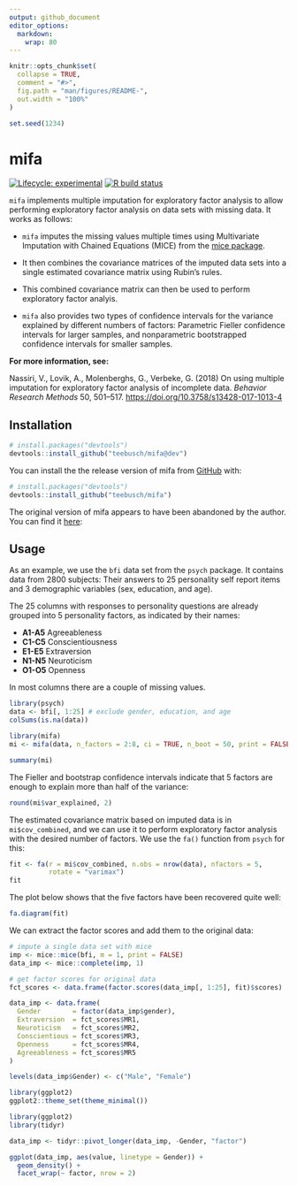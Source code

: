 ```yaml
---
output: github_document
editor_options: 
  markdown: 
    wrap: 80
---
```


<!-- README.md is generated from README.Rmd. Please edit that file -->

```r
knitr::opts_chunk$set(
  collapse = TRUE,
  comment = "#>",
  fig.path = "man/figures/README-",
  out.width = "100%"
)

set.seed(1234)
```

# mifa

<!-- badges: start -->

[![Lifecycle: experimental](https://img.shields.io/badge/lifecycle-experimental-orange.svg)](https://www.tidyverse.org/lifecycle/#experimental)
[![R build status](https://github.com/teebusch/mifa/workflows/R-CMD-check/badge.svg)](https://github.com/teebusch/mifa/actions)
<!-- badges: end -->

`mifa` implements multiple imputation for exploratory factor analysis to allow
performing exploratory factor analysis on data sets with missing data. It works
as follows:


* `mifa` imputes the missing values multiple times using Multivariate
Imputation with Chained Equations (MICE) from the [mice package](https://amices.org/mice/).

* It then combines the covariance matrices of the imputed data sets into a single
estimated covariance matrix using Rubin's rules. 

* This combined covariance matrix can then be used to perform exploratory factor 
analyis.

* `mifa` also provides two types of confidence intervals for the
variance explained by different numbers of factors: Parametric Fieller 
confidence intervals for larger samples, and nonparametric bootstrapped 
confidence intervals for smaller samples.

**For more information, see:**

Nassiri, V., Lovik, A., Molenberghs, G., Verbeke, G. (2018) On using multiple 
imputation for exploratory factor analysis of incomplete data. 
*Behavior Research Methods* 50, 501–517. 
<https://doi.org/10.3758/s13428-017-1013-4>

## Installation

```r
# install.packages("devtools")
devtools::install_github("teebusch/mifa@dev")
```

You can install the the release version of mifa from
[GitHub](https://github.com/) with:

```r
# install.packages("devtools")
devtools::install_github("teebusch/mifa")
```

The original version of mifa appears to have been abandoned by the author. 
You can find it [here](https://github.com/vahidnassiri/mifa):


## Usage

As an example, we use the `bfi` data set from the `psych` package. It contains 
data from 2800 subjects: Their answers to 25 personality self report items and 
3 demographic variables (sex, education, and age). 

The 25 columns with responses to personality questions are already grouped into 
5 personality factors, as indicated by their names:

* **A1-A5** Agreeableness
* **C1-C5** Conscientiousness
* **E1-E5** Extraversion
* **N1-N5** Neuroticism
* **O1-O5** Openness

In most columns there are a couple of missing values.

```r
library(psych)
data <- bfi[, 1:25] # exclude gender, education, and age
colSums(is.na(data))
```


```r

library(mifa)
mi <- mifa(data, n_factors = 2:8, ci = TRUE, n_boot = 50, print = FALSE)

summary(mi)
```

The Fieller and bootstrap confidence intervals indicate that 5 factors are 
enough to explain more than half of the variance:

```r
round(mi$var_explained, 2)
```

 
The estimated covariance matrix based on imputed data is in `mi$cov_combined`, 
and we can use it to perform exploratory factor analysis with the desired number
of factors. We use the `fa()` function from `psych` for this:

```r
fit <- fa(r = mi$cov_combined, n.obs = nrow(data), nfactors = 5, 
          rotate = "varimax")
fit
```

The plot below shows that the five factors have been recovered quite well:

```r
fa.diagram(fit)
```
We can extract the factor scores and add them to the original data:

```r

# impute a single data set with mice
imp <- mice::mice(bfi, m = 1, print = FALSE)
data_imp <- mice::complete(imp, 1)

# get factor scores for original data
fct_scores <- data.frame(factor.scores(data_imp[, 1:25], fit)$scores)

data_imp <- data.frame(
  Gender        = factor(data_imp$gender),
  Extraversion  = fct_scores$MR1,
  Neuroticism   = fct_scores$MR2,
  Conscientious = fct_scores$MR3,
  Openness      = fct_scores$MR4,
  Agreeableness = fct_scores$MR5
)

levels(data_imp$Gender) <- c("Male", "Female")
```

```r
library(ggplot2)
ggplot2::theme_set(theme_minimal())
```

```r
library(ggplot2)
library(tidyr)

data_imp <- tidyr::pivot_longer(data_imp, -Gender, "factor")

ggplot(data_imp, aes(value, linetype = Gender)) +
  geom_density() +
  facet_wrap(~ factor, nrow = 2)
```
